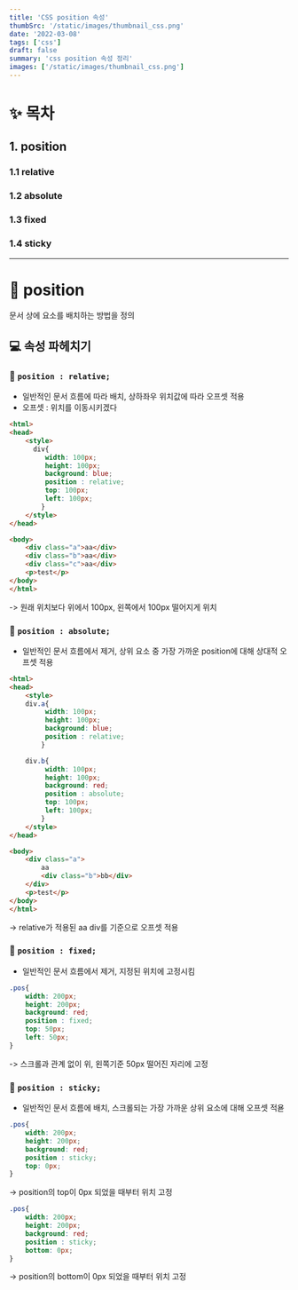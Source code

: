 ```yaml
---
title: 'CSS position 속성'
thumbSrc: '/static/images/thumbnail_css.png'
date: '2022-03-08'
tags: ['css']
draft: false
summary: 'css position 속성 정리'
images: ['/static/images/thumbnail_css.png']
---
```

# ✨ 목차
## 1. position
### 1.1 relative
### 1.2 absolute
### 1.3 fixed
### 1.4 sticky
---   
# 🎈 position
문서 상에 요소를 배치하는 방법을 정의 

## 💻 속성 파헤치기
### 📎 `position : relative;`
- 일반적인 문서 흐름에 따라 배치, 상하좌우 위치값에 따라 오프셋 적용
- 오프셋 : 위치를 이동시키겠다
```html
<html> 
<head>
    <style>
      div{
         width: 100px;
         height: 100px;
         background: blue;
         position : relative;
         top: 100px;
         left: 100px;
        }
    </style>
</head>

<body>
    <div class="a">aa</div>
    <div class="b">aa</div>
    <div class="c">aa</div>
    <p>test</p>
</body>
</html>
```
-> 원래 위치보다 위에서 100px, 왼쪽에서 100px 떨어지게 위치

### 📎 `position : absolute;`
- 일반적인 문서 흐름에서 제거, 상위 요소 중 가장 가까운 position에 대해 상대적 오프셋 적용
```html
<html>
<head>
    <style>
    div.a{
         width: 100px;
         height: 100px;
         background: blue;
         position : relative;
        }

    div.b{
         width: 100px;
         height: 100px;
         background: red;
         position : absolute;
         top: 100px;
         left: 100px;
        }
    </style>
</head>

<body>
    <div class="a">
        aa
        <div class="b">bb</div>
    </div>
    <p>test</p>
</body>
</html>
```
-> relative가 적용된 aa div를 기준으로 오프셋 적용

### 📎 `position : fixed;`
- 일반적인 문서 흐름에서 제거, 지정된 위치에 고정시킴
```css
.pos{
    width: 200px;
    height: 200px;
    background: red;
    position : fixed;
    top: 50px;
    left: 50px;
}
```
-> 스크롤과 관계 없이 위, 왼쪽기준 50px 떨어진 자리에 고정

### 📎 `position : sticky;`
- 일반적인 문서 흐름에 배치, 스크롤되는 가장 가까운 상위 요소에 대해 오프셋 적욛
```css
.pos{
    width: 200px;
    height: 200px;
    background: red;
    position : sticky;
    top: 0px;
}
```
-> position의 top이 0px 되었을 때부터 위치 고정

```css
.pos{
    width: 200px;
    height: 200px;
    background: red;
    position : sticky;
    bottom: 0px;
}
```
-> position의 bottom이 0px 되었을 때부터 위치 고정